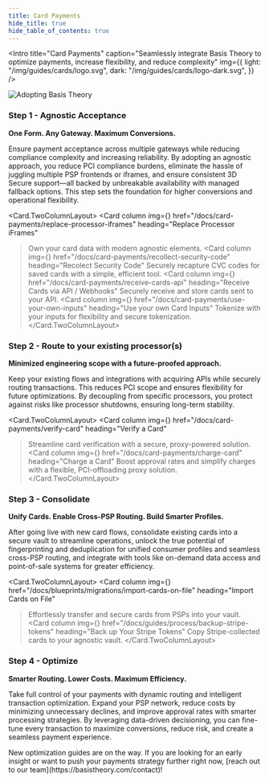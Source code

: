 ```yaml
---
title: Card Payments
hide_title: true
hide_table_of_contents: true
---
```



<Intro
  title="Card Payments"
  caption="Seamlessly integrate Basis Theory to optimize payments, increase flexibility, and reduce complexity"
  img={{
    light: "/img/guides/cards/logo.svg",
    dark: "/img/guides/cards/logo-dark.svg",
  }}
/>

![Adopting Basis Theory](/img/guides/cards/adopting-basis-theory.png)

### Step 1 - Agnostic Acceptance

**One Form. Any Gateway. Maximum Conversions.**

Ensure payment acceptance across multiple gateways while reducing compliance complexity and increasing reliability. By adopting an agnostic approach, you reduce PCI compliance burdens, eliminate the hassle of juggling multiple PSP frontends or iframes, and ensure consistent 3D Secure support—all backed by unbreakable availability with managed fallback options. This step sets the foundation for higher conversions and operational flexibility.

<Card.TwoColumnLayout>
  <Card
    column
    img={<CollectCards/>}
    href="/docs/card-payments/replace-processor-iframes"
    heading="Replace Processor iFrames"
  >Own your card data with modern agnostic elements.</Card>
  <Card
    column
    img={<SetCardPin/>}
    href="/docs/card-payments/recollect-security-code"
    heading="Recolect Security Code"
  >Securely recapture CVC codes for saved cards with a simple, efficient tool.</Card>
  <Card
    column
    img={<ReceiveCards/>}
    href="/docs/card-payments/receive-cards-api"
    heading="Receive Cards via API / Webhooks"
  >Securely receive and store cards sent to your API.</Card>
  <Card
    column
    img={<CollectCards/>}
    href="/docs/card-payments/use-your-own-inputs"
    heading="Use your own Card Inputs"
  >Tokenize with your inputs for flexibility and secure tokenization.</Card>
</Card.TwoColumnLayout>

### Step 2 - Route to your existing processor(s)

**Minimized engineering scope with a future-proofed approach.**

Keep your existing flows and integrations with acquiring APIs while securely routing transactions. This reduces PCI scope and ensures flexibility for future optimizations. By decoupling from specific processors, you protect against risks like processor shutdowns, ensuring long-term stability.

<Card.TwoColumnLayout>
  <Card
    column
    img={<VerifyCards/>}
    href="/docs/card-payments/verify-card"
    heading="Verify a Card"
  >Streamline card verification with a secure, proxy-powered solution.</Card>
  <Card
    column
    img={<ProcessCards/>}
    href="/docs/card-payments/charge-card"
    heading="Charge a Card"
  >Boost approval rates and simplify charges with a flexible, PCI-offloading proxy solution.</Card>
</Card.TwoColumnLayout>

### Step 3 - Consolidate

**Unify Cards. Enable Cross-PSP Routing. Build Smarter Profiles.**

After going live with new card flows, consolidate existing cards into a secure vault to streamline operations, unlock the true potential of fingerprinting and deduplication for unified consumer profiles and seamless cross-PSP routing, and integrate with tools like on-demand data access and point-of-sale systems for greater efficiency.

<Card.TwoColumnLayout>
  <Card
    column
    img={<ReceiveCards/>}
    href="/docs/blueprints/migrations/import-cards-on-file"
    heading="Import Cards on File"
  >Effortlessly transfer and secure cards from PSPs into your vault.</Card>
  <Card
    column
    img={<Backup/>}
    href="/docs/guides/process/backup-stripe-tokens"
    heading="Back up Your Stripe Tokens"
  >Copy Stripe-collected cards to your agnostic vault.</Card>
</Card.TwoColumnLayout>

[//]: # (TODO: add detokenization APIs and POS)

### Step 4 - Optimize

**Smarter Routing. Lower Costs. Maximum Efficiency.**

Take full control of your payments with dynamic routing and intelligent transaction optimization. Expand your PSP network, reduce costs by minimizing unnecessary declines, and improve approval rates with smarter processing strategies. By leveraging data-driven decisioning, you can fine-tune every transaction to maximize conversions, reduce risk, and create a seamless payment experience.

<Alert>
New optimization guides are on the way. If you are looking for an early insight or want to push your payments strategy further right now, [reach out to our team](https://basistheory.com/contact)!
</Alert>
